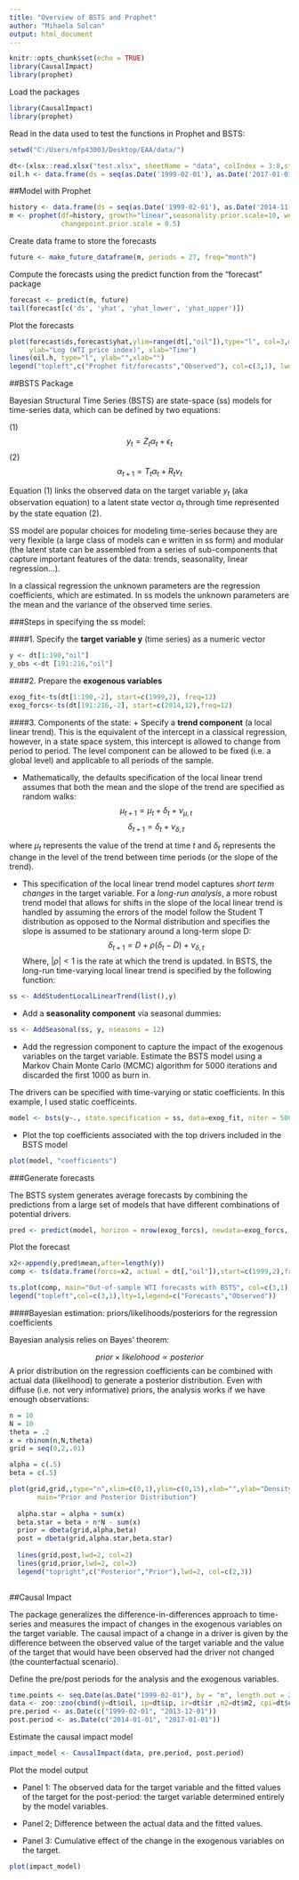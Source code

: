 ```yaml
---
title: "Overview of BSTS and Prophet"
author: "Mihaela Solcan"
output: html_document
---
```


```r
knitr::opts_chunk$set(echo = TRUE)
library(CausalImpact)
library(prophet)
```

Load the packages
```r
library(CausalImpact)
library(prophet)
```
Read in the data used to test the functions in Prophet and BSTS: 

```r
setwd("C:/Users/mfp43003/Desktop/EAA/data/")

dt<-(xlsx::read.xlsx("test.xlsx", sheetName = "data", colIndex = 3:8,startRow = 16,endRow = 232, header=T))
oil.h <- data.frame(ds = seq(as.Date('1999-02-01'), as.Date('2017-01-01'), by = 'm'), y = dt[,"oil"])
```

##Model with Prophet
```r
history <- data.frame(ds = seq(as.Date('1999-02-01'), as.Date('2014-11-01'), by = 'm'), y = dt[1:190,"oil"])
m <- prophet(df=history, growth="linear",seasonality.prior.scale=10, weekly.seasonality = TRUE,
             changepoint.prior.scale = 0.5)

```

Create data frame to store the forecasts
```r
future <- make_future_dataframe(m, periods = 27, freq="month")
```

Compute the forecasts using the predict function from the "forecast" package
```r
forecast <- predict(m, future)
tail(forecast[c('ds', 'yhat', 'yhat_lower', 'yhat_upper')])
```

Plot the forecasts 

```r
plot(forecast$ds,forecast$yhat,ylim=range(dt[,"oil"]),type="l", col=3,main="Out-of-sample WTI forecasts with Prophet", 
     ylab="Log (WTI price index)", xlab="Time")
lines(oil.h, type="l", ylab="",xlab="")
legend("topleft",c("Prophet fit/forecasts","Observed"), col=c(3,1), lwd=2)
```


##BSTS Package 

Bayesian Structural Time Series (BSTS) are state-space (ss) models for time-series data, which can be defined by two equations: 

(1)$$y_{t} = Z_{t}\alpha_{t} + \epsilon_{t}$$
(2)$$\alpha_{t+1} = T_{t}\alpha_{t} + R_{t}\nu_{t}$$

Equation (1) links the observed data on the target variable $y_{t}$ (aka observation equation) to a latent state vector $\alpha_{t}$ through time represented by the state equation (2). 

SS model are popular choices for modeling time-series because they are very flexible (a large class of models can e written in ss form) and modular (the latent state can be assembled from a series of sub-components that capture important features of the data: trends, seasonality, linear regression...).

In a classical regression the unknown parameters are the regression coefficients, which are estimated. In ss models the unknown parameters are the mean and the variance of the observed time series. 


###Steps in specifying the ss model: 

####1. Specify the **target variable y** (time series) as a numeric vector

```r
y <- dt[1:190,"oil"]
y_obs <-dt [191:216,"oil"]
```

####2. Prepare the **exogenous variables**

```r
exog_fit<-ts(dt[1:190,-2], start=c(1999,2), freq=12)
exog_forcs<-ts(dt[191:216,-2], start=c(2014,12),freq=12)
```


####3. Components of the state:
+ Specify a **trend component** (a local linear trend). This is the equivalent of the intercept in a classical regression, however, in a state space system, this intercept is allowed to change from period to period.
The level component can be allowed to be fixed (i.e. a global level) and applicable to all periods of the sample. 


   
   + Mathematically, the defaults specification of the local linear trend assumes that both the mean and the slope of the trend are specified as random walks:
   $$\mu_{t+1}=\mu_{t} + \delta_{t} +\nu_{\mu,t}$$
   $$\delta_{t+1} = \delta_{t} +\nu_{\delta,t}$$
   
   where $\mu_{t}$ represents the value of the trend at time $t$ and $\delta_{t}$ represents the change in the level of the trend between time periods (or the slope of the trend). 
   
 + This specification of the local linear trend model captures *short term changes* in the target variable. For a *long-run analysis*, a more robust trend model that allows for shifts in the slope of the local linear trend is handled by assuming the errors of the model follow the Student T distribution as opposed to the Normal distribution and specifies the slope is assumed to be stationary around a long-term slope D: 
      $$\delta_{t+1}=D + \rho(\delta_{t}-D)+\nu_{\delta,t}$$
   Where, $|\rho|<1$ is the rate at which the trend is updated. 
   In BSTS, the long-run time-varying local linear trend is specified by the following function:  

```r
ss <- AddStudentLocalLinearTrend(list(),y)
```

 + Add a **seasonality component** via seasonal dummies: 
```r
ss <- AddSeasonal(ss, y, nseasons = 12)
```

+ Add the regression component to capture the impact of the exogenous variables on the target variable. Estimate the BSTS model using a Markov Chain Monte Carlo (MCMC) algorithm for 5000 iterations and discarded the first 1000 as burn in.  

The drivers can be specified with time-varying or static coefficients. In this example, I used static coefficeints. 

```r
model <- bsts(y~., state.specification = ss, data=exog_fit, niter = 5000)
```

 + Plot the top coefficients associated with the top drivers included in the BSTS model

```r
plot(model, "coefficients")
```

###Generate forecasts

The BSTS system generates average forecasts by combining the predictions from a large set of models that have different combinations of potential drivers. 


```r
pred <- predict(model, horizon = nrow(exog_forcs), newdata=exog_forcs, burn = 1000)
```

Plot the forecast

```r
x2<-append(y,pred$mean,after=length(y))
comp <- ts(data.frame(forcs=x2, actual = dt[,"oil"]),start=c(1999,2),freq=12)

ts.plot(comp, main="Out-of-sample WTI forecasts with BSTS", col=c(3,1), ylab="Log (WTI)")
legend("topleft",col=c(3,1),lty=1,legend=c("Forecasts","Observed"))
```


####Bayesian estimation: priors/likelihoods/posteriors for the regression coefficients


Bayesian analysis relies on Bayes' theorem: 

$$prior \times likelohood \propto posterior$$
A prior distribution on the regression coefficients can be combined with actual data (likelihood) to generate a posterior distribution. Even with diffuse (i.e. not very informative) priors, the analysis works if we have enough observations: 

```r
n = 10
N = 10
theta = .2
x = rbinom(n,N,theta)
grid = seq(0,2,.01)

alpha = c(.5)
beta = c(.5)

plot(grid,grid,,type="n",xlim=c(0,1),ylim=c(0,15),xlab="",ylab="Density",xaxs="i",yaxs="i",
       main="Prior and Posterior Distribution")
  
  alpha.star = alpha + sum(x)
  beta.star = beta + n*N - sum(x)
  prior = dbeta(grid,alpha,beta)
  post = dbeta(grid,alpha.star,beta.star)
  
  lines(grid,post,lwd=2, col=2)
  lines(grid,prior,lwd=2, col=3)
  legend("topright",c("Posterior","Prior"),lwd=2, col=c(2,3))
  
```

##Causal Impact

The package generalizes the difference-in-differences approach to time-series and measures the impact of changes in the exogenous variables on the target variable. The causal impact of a change in a driver is given by the difference between the observed value of the target variable and the value of the target that would have been observed had the driver not changed (the counterfactual scenario). 

Define the pre/post periods for the analysis and the exogenous variables. 

```r
time.points <- seq.Date(as.Date("1999-02-01"), by = "m", length.out = 216)
data <- zoo::zoo(cbind(y=dt$oil, ip=dt$ip, ir=dt$ir ,m2=dt$m2, cpi=dt$cpi,tr_ex=dt$tr_ex), time.points)
pre.period <- as.Date(c("1999-02-01", "2013-12-01"))
post.period <- as.Date(c("2014-01-01", "2017-01-01"))
```

Estimate the causal impact model

```r
impact_model <- CausalImpact(data, pre.period, post.period) 
```

Plot the model output

+ Panel 1:  The observed data for the target variable and the fitted values of the target for the post-period: the target variable determined entirely by the model variables. 

+ Panel 2; Difference between the actual data and the fitted values. 

+ Panel 3: Cumulative effect of the change in the exogenous variables on the target. 

```r
plot(impact_model)
```




